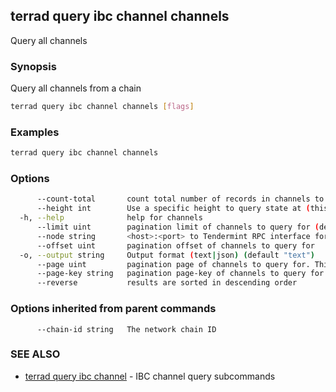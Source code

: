 ## terrad query ibc channel channels

Query all channels

### Synopsis

Query all channels from a chain

```sh Terrad
terrad query ibc channel channels [flags]
```

### Examples

```sh Terrad
terrad query ibc channel channels
```

### Options

```sh Terrad
      --count-total       count total number of records in channels to query for
      --height int        Use a specific height to query state at (this can error if the node is pruning state)
  -h, --help              help for channels
      --limit uint        pagination limit of channels to query for (default 100)
      --node string       <host>:<port> to Tendermint RPC interface for this chain (default "tcp://localhost:26657")
      --offset uint       pagination offset of channels to query for
  -o, --output string     Output format (text|json) (default "text")
      --page uint         pagination page of channels to query for. This sets offset to a multiple of limit (default 1)
      --page-key string   pagination page-key of channels to query for
      --reverse           results are sorted in descending order
```

### Options inherited from parent commands

```
      --chain-id string   The network chain ID
```

### SEE ALSO

* [terrad query ibc channel](terrad_query_ibc_channel.md)	 - IBC channel query subcommands



